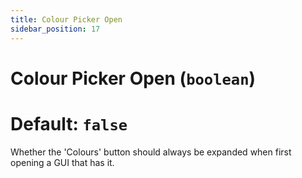 ```yaml
---
title: Colour Picker Open
sidebar_position: 17
---
```

# Colour Picker Open (`boolean`)
# Default: `false`
Whether the 'Colours' button should always be expanded when first opening a GUI that has it.
